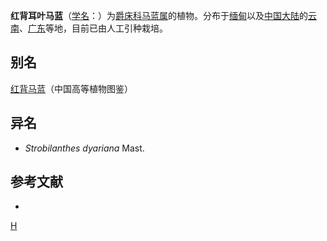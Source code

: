 {{Speciesbox 
| taxon = Strobilanthes dyeriana 
| authority =  (Mast.) Bremek.
| image = Persian Shield Night.jpg
| image_caption = ''[[Strobilanthes_dyerianus|Strobilanthes dyerianus]]''
}}

'''红背耳叶马蓝'''（[[学名|学名]]：{{lang|la|''Strobilanthes dyeriana''}}）为[[爵床科|爵床科]][[马蓝属|马蓝属]]的植物。分布于[[缅甸|缅甸]]以及[[中国大陆|中国大陆]]的[[云南|云南]]、[[广东|广东]]等地，目前已由人工引种栽培。

== 别名 ==
[[红背马蓝|红背马蓝]]（中国高等植物图鉴）

== 异名 ==
* ''Strobilanthes dyariana'' Mast.

== 参考文献 ==
<div class="references-small">
* {{cite web| url =http://www.bioinfo.cn/db05/KmzwSpecies.php?action=view&id=573| title =红背耳叶马蓝| work =《中国高等植物数据库全库》| publisher =中国科学院微生物研究所| author =昆明植物研究所| accessdate =2009-02-21| deadurl =yes| archiveurl =https://web.archive.org/web/20160305062634/http://www.bioinfo.cn/db05/KmzwSpecies.php?action=view&id=573| archivedate =2016-03-05}}
</div>
{{Taxonbar|from=Q15225077}}

[[Category:马蓝属|H]]